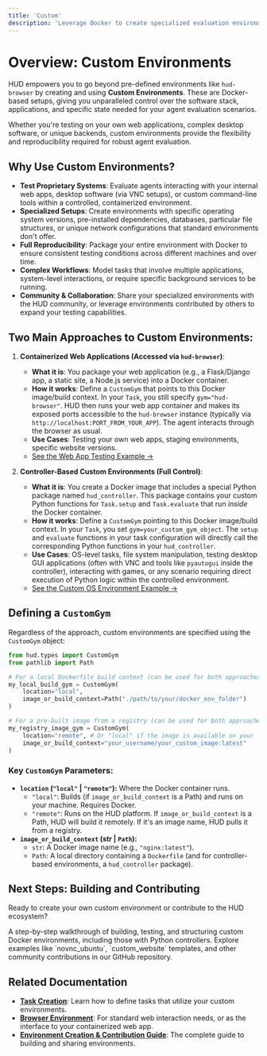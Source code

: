 ```yaml
---
title: 'Custom'
description: 'Leverage Docker to create specialized evaluation environments for any scenario.'
---
```


# Overview: Custom Environments

HUD empowers you to go beyond pre-defined environments like `hud-browser` by creating and using **Custom Environments**. These are Docker-based setups, giving you unparalleled control over the software stack, applications, and specific state needed for your agent evaluation scenarios.

Whether you're testing on your own web applications, complex desktop software, or unique backends, custom environments provide the flexibility and reproducibility required for robust agent evaluation.

## Why Use Custom Environments?

-   **Test Proprietary Systems**: Evaluate agents interacting with your internal web apps, desktop software (via VNC setups), or custom command-line tools within a controlled, containerized environment.
-   **Specialized Setups**: Create environments with specific operating system versions, pre-installed dependencies, databases, particular file structures, or unique network configurations that standard environments don't offer.
-   **Full Reproducibility**: Package your entire environment with Docker to ensure consistent testing conditions across different machines and over time.
-   **Complex Workflows**: Model tasks that involve multiple applications, system-level interactions, or require specific background services to be running.
-   **Community & Collaboration**: Share your specialized environments with the HUD community, or leverage environments contributed by others to expand your testing capabilities.

## Two Main Approaches to Custom Environments:

1.  **Containerized Web Applications (Accessed via `hud-browser`)**:
    *   **What it is**: You package your web application (e.g., a Flask/Django app, a static site, a Node.js service) into a Docker container.
    *   **How it works**: Define a `CustomGym` that points to this Docker image/build context. In your `Task`, you still specify `gym="hud-browser"`. HUD then runs your web app container and makes its exposed ports accessible to the `hud-browser` instance (typically via `http://localhost:PORT_FROM_YOUR_APP`). The agent interacts through the browser as usual.
    *   **Use Cases**: Testing your own web apps, staging environments, specific website versions.
    *   [See the Web App Testing Example &rarr;](/examples/web-app-testing)

2.  **Controller-Based Custom Environments (Full Control)**:
    *   **What it is**: You create a Docker image that includes a special Python package named `hud_controller`. This package contains your custom Python functions for `Task.setup` and `Task.evaluate` that run *inside* the Docker container.
    *   **How it works**: Define a `CustomGym` pointing to this Docker image/build context. In your `Task`, you set `gym=your_custom_gym_object`. The `setup` and `evaluate` functions in your task configuration will directly call the corresponding Python functions in your `hud_controller`.
    *   **Use Cases**: OS-level tasks, file system manipulation, testing desktop GUI applications (often with VNC and tools like `pyautogui` inside the controller), interacting with games, or any scenario requiring direct execution of Python logic within the controlled environment.
    *   [See the Custom OS Environment Example &rarr;](/examples/custom-os-env)

## Defining a `CustomGym`

Regardless of the approach, custom environments are specified using the `CustomGym` object:

```python
from hud.types import CustomGym
from pathlib import Path

# For a local Dockerfile build context (can be used for both approaches)
my_local_build_gym = CustomGym(
    location="local", 
    image_or_build_context=Path("./path/to/your/docker_env_folder")
)

# For a pre-built image from a registry (can be used for both approaches)
my_registry_image_gym = CustomGym(
    location="remote", # Or "local" if the image is available on your local Docker daemon
    image_or_build_context="your_username/your_custom_image:latest"
)
```

### Key `CustomGym` Parameters:

*   **`location` (`"local"` | `"remote"`):** Where the Docker container runs.
    *   `"local"`: Builds (if `image_or_build_context` is a Path) and runs on your machine. Requires Docker.
    *   `"remote"`: Runs on the HUD platform. If `image_or_build_context` is a Path, HUD will build it remotely. If it's an image name, HUD pulls it from a registry.
*   **`image_or_build_context` (str | `Path`):**
    *   `str`: A Docker image name (e.g., `"nginx:latest"`).
    *   `Path`: A local directory containing a `Dockerfile` (and for controller-based environments, a `hud_controller` package).

## Next Steps: Building and Contributing

Ready to create your own custom environment or contribute to the HUD ecosystem?

<CardGroup cols={2}>
  <Card title="Environment Creation Guide" icon="code-branch" href="/environment-creation">
    A step-by-step walkthrough of building, testing, and structuring custom Docker environments, including those with Python controllers.
  </Card>
  <Card title="Open Source Environments" icon="users" href="https://github.com/hud-evals/hud-sdk/tree/main/environments">
    Explore examples like `novnc_ubuntu`, `custom_website` templates, and other community contributions in our GitHub repository.
  </Card>
</CardGroup>

## Related Documentation

-   **[Task Creation](/task-creation)**: Learn how to define tasks that utilize your custom environments.
-   **[Browser Environment](/environments/browser)**: For standard web interaction needs, or as the interface to your containerized web app.
-   **[Environment Creation & Contribution Guide](/environment-creation)**: The complete guide to building and sharing environments. 